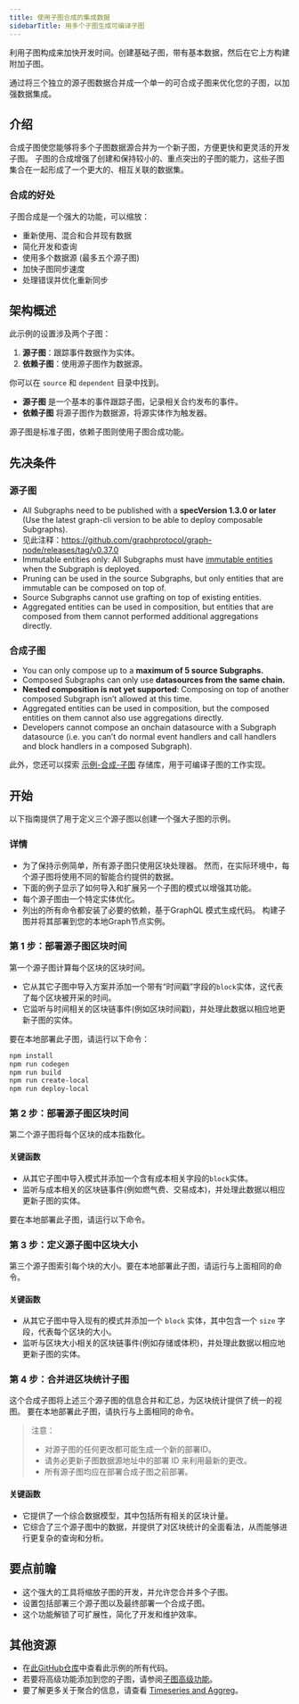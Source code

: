 ```yaml
---
title: 使用子图合成的集成数据
sidebarTitle: 用多个子图生成可编译子图
---
```


利用子图构成来加快开发时间。创建基础子图，带有基本数据，然后在它上方构建附加子图。

通过将三个独立的源子图数据合并成一个单一的可合成子图来优化您的子图，以加强数据集成。

## 介绍

合成子图使您能够将多个子图数据源合并为一个新子图，方便更快和更灵活的开发子图。 子图的合成增强了创建和保持较小的、重点突出的子图的能力，这些子图集合在一起形成了一个更大的、相互关联的数据集。

### 合成的好处

子图合成是一个强大的功能，可以缩放：

- 重新使用、混合和合并现有数据
- 简化开发和查询
- 使用多个数据源 (最多五个源子图)
- 加快子图同步速度
- 处理错误并优化重新同步

## 架构概述

此示例的设置涉及两个子图：

1. **源子图**：跟踪事件数据作为实体。
2. **依赖子图**：使用源子图作为数据源。

你可以在 `source` 和 `dependent` 目录中找到。

- **源子图** 是一个基本的事件跟踪子图，记录相关合约发布的事件。
- **依赖子图** 将源子图作为数据源，将源实体作为触发器。

源子图是标准子图，依赖子图则使用子图合成功能。

## 先决条件

### 源子图

- All Subgraphs need to be published with a **specVersion 1.3.0 or later** (Use the latest graph-cli version to be able to deploy composable Subgraphs).
- 见此注释：https://github.com/graphprotocol/graph-node/releases/tag/v0.37.0
- Immutable entities only: All Subgraphs must have [immutable entities](/subgraphs/best-practices/immutable-entities-bytes-as-ids/#immutable-entities) when the Subgraph is deployed.
- Pruning can be used in the source Subgraphs, but only entities that are immutable can be composed on top of.
- Source Subgraphs cannot use grafting on top of existing entities.
- Aggregated entities can be used in composition, but entities that are composed from them cannot performed additional aggregations directly.

### 合成子图

- You can only compose up to a **maximum of 5 source Subgraphs.**
- Composed Subgraphs can only use **datasources from the same chain.**
- **Nested composition is not yet supported**: Composing on top of another composed Subgraph isn’t allowed at this time.
- Aggregated entities can be used in composition, but the composed entities on them cannot also use aggregations directly.
- Developers cannot compose an onchain datasource with a Subgraph datasource (i.e. you can’t do normal event handlers and call handlers and block handlers in a composed Subgraph).

此外，您还可以探索 [示例-合成-子图](https://github.com/graphprotocol/example-composable-subgraph) 存储库，用于可编译子图的工作实现。

## 开始

以下指南提供了用于定义三个源子图以创建一个强大子图的示例。

### 详情

- 为了保持示例简单，所有源子图只使用区块处理器。 然而，在实际环境中，每个源子图将使用不同的智能合约提供的数据。
- 下面的例子显示了如何导入和扩展另一个子图的模式以增强其功能。
- 每个源子图由一个特定实体优化。
- 列出的所有命令都安装了必要的依赖，基于GraphQL 模式生成代码。 构建子图并将其部署到您的本地Graph节点实例。

### 第 1 步：部署源子图区块时间

第一个源子图计算每个区块的区块时间。

- 它从其它子图中导入方案并添加一个带有“时间戳”字段的`block`实体，这代表了每个区块被开采的时间。
- 它监听与时间相关的区块链事件(例如区块时间戳)，并处理此数据以相应地更新子图的实体。

要在本地部署此子图，请运行以下命令：

```bash
npm install
npm run codegen
npm run build
npm run create-local
npm run deploy-local
```

### 第 2 步：部署源子图区块时间

第二个源子图将每个区块的成本指数化。

#### 关键函数

- 从其它子图中导入模式并添加一个含有成本相关字段的`block`实体。
- 监听与成本相关的区块链事件(例如燃气费、交易成本)，并处理此数据以相应更新子图的实体。

要在本地部署此子图，请运行以下命令。

### 第 3 步：定义源子图中区块大小

第三个源子图索引每个块的大小。要在本地部署此子图，请运行与上面相同的命令。

#### 关键函数

- 从其它子图中导入现有的模式并添加一个 `block` 实体，其中包含一个 `size` 字段，代表每个区块的大小。
- 监听与区块大小相关的区块链事件(例如存储或体积)，并处理此数据以相应地更新子图的实体。

### 第 4 步：合并进区块统计子图

这个合成子图将上述三个源子图的信息合并和汇总，为区块统计提供了统一的视图。 要在本地部署此子图，请执行与上面相同的命令。

> 注意：
>
> - 对源子图的任何更改都可能生成一个新的部署ID。
> - 请务必更新子图数据源地址中的部署 ID 来利用最新的更改。
> - 所有源子图均应在部署合成子图之前部署。

#### 关键函数

- 它提供了一个综合数据模型，其中包括所有相关的区块计量。
- 它综合了三个源子图中的数据，并提供了对区块统计的全面看法，从而能够进行更复杂的查询和分析。

## 要点前瞻

- 这个强大的工具将缩放子图的开发，并允许您合并多个子图。
- 设置包括部署三个源子图以及最终部署一个合成子图。
- 这个功能解锁了可扩展性，简化了开发和维护效率。

## 其他资源

- 在[此GitHub仓库](https://github.com/graphprotocol/example-composable-subgraph)中查看此示例的所有代码。
- 若要将高级功能添加到您的子图，请参阅[子图高级功能](/developing/creating/advanced/)。
- 要了解更多关于聚合的信息，请查看 [Timeseries and Aggreg](/subgraphs/developing/creating/advanced/#timeseries-and-aggregations)。
